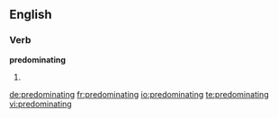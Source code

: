 ==English==

===Verb===
'''predominating'''

# {{present participle of|[[predominate]]}}

[[de:predominating]]
[[fr:predominating]]
[[io:predominating]]
[[te:predominating]]
[[vi:predominating]]
